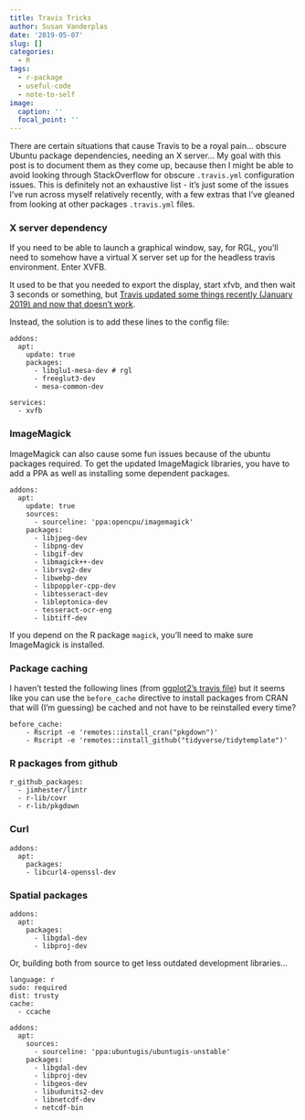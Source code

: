 ```yaml
---
title: Travis Tricks
author: Susan Vanderplas
date: '2019-05-07'
slug: []
categories:
  - R
tags:
  - r-package
  - useful-code
  - note-to-self
image:
  caption: ''
  focal_point: ''
---
```


There are certain situations that cause Travis to be a royal pain... obscure Ubuntu package dependencies, needing an X server... My goal with this post is to document them as they come up, because then I might be able to avoid looking through StackOverflow for obscure `.travis.yml` configuration issues. This is definitely not an exhaustive list - it's just some of the issues I've run across myself relatively recently, with a few extras that I've gleaned from looking at other packages `.travis.yml` files. 


### X server dependency

If you need to be able to launch a graphical window, say, for RGL, you'll need to somehow have a virtual X server set up for the headless travis environment. Enter XVFB. 

It used to be that you needed to export the display, start xfvb, and then wait 3 seconds or something, but [Travis updated some things recently (January 2019) and now that doesn't work](https://benlimmer.com/2019/01/14/travis-ci-xvfb/). 

Instead, the solution is to add these lines to the config file: 

````
addons:
  apt:
    update: true
    packages:
      - libglu1-mesa-dev # rgl
      - freeglut3-dev 
      - mesa-common-dev
      
services:
  - xvfb
````

### ImageMagick

ImageMagick can also cause some fun issues because of the ubuntu packages required. To get the updated ImageMagick libraries, you have to add a PPA as well as installing some dependent packages.

````
addons:
  apt:
    update: true
    sources:
      - sourceline: 'ppa:opencpu/imagemagick'
    packages:
      - libjpeg-dev
      - libpng-dev
      - libgif-dev
      - libmagick++-dev
      - librsvg2-dev
      - libwebp-dev
      - libpoppler-cpp-dev
      - libtesseract-dev
      - libleptonica-dev
      - tesseract-ocr-eng
      - libtiff-dev
````

If you depend on the R package `magick`, you'll need to make sure ImageMagick is installed.


### Package caching

I haven't tested the following lines (from [ggplot2's travis file](https://github.com/tidyverse/ggplot2/blob/master/.travis.yml)) but it seems like you can use the `before_cache` directive to install packages from CRAN that will (I'm guessing) be cached and not have to be reinstalled every time?

````
before_cache:
    - Rscript -e 'remotes::install_cran("pkgdown")'
    - Rscript -e 'remotes::install_github("tidyverse/tidytemplate")'
````

### R packages from github

````
r_github_packages:
  - jimhester/lintr
  - r-lib/covr
  - r-lib/pkgdown
````

### Curl

````
addons:
  apt:
    packages:
    - libcurl4-openssl-dev
````

### Spatial packages

````
addons:
  apt:
    packages:
      - libgdal-dev
      - libproj-dev
````

Or, building both from source to get less outdated development libraries...

````
language: r
sudo: required
dist: trusty
cache:
  - ccache

addons:
  apt:
    sources:
      - sourceline: 'ppa:ubuntugis/ubuntugis-unstable'
    packages:
      - libgdal-dev
      - libproj-dev
      - libgeos-dev
      - libudunits2-dev
      - libnetcdf-dev
      - netcdf-bin
````
